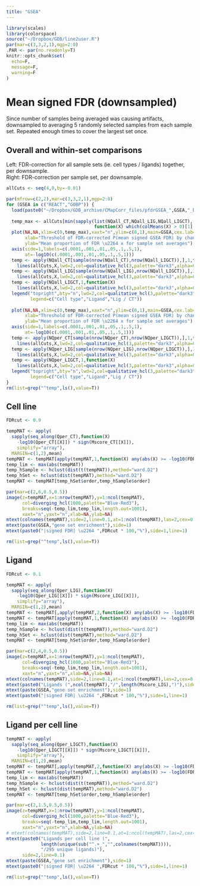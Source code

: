 ```yaml
---
title: "GSEA"
---
```

  
```r
library(scales)
library(colorspace)
source("~/Dropbox/GDB/line2user.R")
par(mar=c(3,3,2,1),mgp=2:0)
.PAR <- par(no.readonly=T)
knitr::opts_chunk$set(
  echo=F,
  message=F,
  warning=F
)
```

# Mean signed FDR (downsampled)  

Since number of samples being averaged was causing artifacts, downsampled to averaging 5 randomly selected samples from each sample set.  Repeated enough times to cover the largest set once.

## Overall and within-set comparisons

Left: FDR-correction for all sample sets (ie. cell types / ligands) together, per downsample.  
Right: FDR-correction per sample set, per downsample.  

```r
allCuts <- seq(4,0,by=-0.01)

par(mfrow=c(2,2),mar=c(3,3,2,1),mgp=2:0)
for (GSEA in c("REACT","GOBP")) {
  load(paste0("~/Dropbox/GDB_archive/CMapCorr_files/pfdrGSEA_",GSEA,"_DS.RData"))
  
  temp_max <- allCuts[min(sapply(list(NQall_CT,NQall_LIG,NQall_LIGCT),
                                 function(X) which(colMeans(X) > 0)[1] - 1))]
  plot(NA,NA,xlim=c(0,temp_max),xaxt="n",ylim=c(0,1),main=GSEA,cex.lab=0.9,
       xlab="Threshold of FDR-corrected P(mean signed GSEA FDR) by chance",
       ylab="Mean proportion of FDR \u2264 x for sample set averages")
  axis(side=1,labels=c(.0001,.001,.01,.05,.1,.5,1),
       at=-log10(c(.0001,.001,.01,.05,.1,.5,1)))
  temp <- apply(NQall_CT[sample(nrow(NQall_CT),nrow(NQall_LIGCT)),],1,function(X)
    lines(allCuts,X,lwd=2,col=qualitative_hcl(3,palette="dark3",alpha=0.5)[1]))
  temp <- apply(NQall_LIG[sample(nrow(NQall_LIG),nrow(NQall_LIGCT)),],1,function(X)
    lines(allCuts,X,lwd=2,col=qualitative_hcl(3,palette="dark3",alpha=0.5)[2]))
  temp <- apply(NQall_LIGCT,1,function(X)
    lines(allCuts,X,lwd=2,col=qualitative_hcl(3,palette="dark3",alpha=0.5)[3]))
  legend("topright",bty="n",lwd=2,col=qualitative_hcl(3,palette="dark3"),
         legend=c("Cell type","Ligand","Lig / CT"))
  
  plot(NA,NA,xlim=c(0,temp_max),xaxt="n",ylim=c(0,1),main=GSEA,cex.lab=0.9,
       xlab="Threshold of FDR-corrected P(mean signed GSEA FDR) by chance",
       ylab="Mean proportion of FDR \u2264 x for sample set averages")
  axis(side=1,labels=c(.0001,.001,.01,.05,.1,.5,1),
       at=-log10(c(.0001,.001,.01,.05,.1,.5,1)))
  temp <- apply(NQper_CT[sample(nrow(NQper_CT),nrow(NQper_LIGCT)),],1,function(X)
    lines(allCuts,X,lwd=2,col=qualitative_hcl(3,palette="dark3",alpha=0.5)[1]))
  temp <- apply(NQper_LIG[sample(nrow(NQper_LIG),nrow(NQper_LIGCT)),],1,function(X)
    lines(allCuts,X,lwd=2,col=qualitative_hcl(3,palette="dark3",alpha=0.5)[2]))
  temp <- apply(NQper_LIGCT,1,function(X)
    lines(allCuts,X,lwd=2,col=qualitative_hcl(3,palette="dark3",alpha=0.5)[3]))
  legend("topright",bty="n",lwd=2,col=qualitative_hcl(3,palette="dark3"),
         legend=c("Cell type","Ligand","Lig / CT"))
}
rm(list=grep("^temp",ls(),value=T))
```


## Cell line  

```r
FDRcut <- 0.9

tempMAT <- apply(
  sapply(seq_along(Qper_CT),function(X) 
    -log10(Qper_CT[[X]]) * sign(Mscore_CT[[X]]),
    simplify="array"),
  MARGIN=c(1,2),mean)
tempMAT <- tempMAT[apply(tempMAT,1,function(X) any(abs(X) >= -log10(FDRcut))),]
temp_lim <- max(abs(tempMAT))
temp_hSample <- hclust(dist(t(tempMAT)),method="ward.D2") 
temp_hSet <- hclust(dist(tempMAT),method="ward.D2")
tempMAT <- tempMAT[temp_hSet$order,temp_hSample$order]

par(mar=c(2,6,0.5,0.5))
image(z=tempMAT,x=1:nrow(tempMAT),y=1:ncol(tempMAT),
      col=diverging_hcl(1000,palette="Blue-Red3"),
      breaks=seq(-temp_lim,temp_lim,length.out=1001),
      xaxt="n",yaxt="n",xlab=NA,ylab=NA)
mtext(colnames(tempMAT),side=2,line=0.1,at=1:ncol(tempMAT),las=2,cex=0.7)
mtext(paste(GSEA,"gene set enrichment"),side=1)
mtext(paste0("|signed FDR| \u2264 ",FDRcut * 100,"%"),side=1,line=1)

rm(list=grep("^temp",ls(),value=T))
```

## Ligand  

```r
FDRcut <- 0.1

tempMAT <- apply(
  sapply(seq_along(Qper_LIG),function(X) 
    -log10(Qper_LIG[[X]]) * sign(Mscore_LIG[[X]]),
    simplify="array"),
  MARGIN=c(1,2),mean)
tempMAT <- tempMAT[,apply(tempMAT,2,function(X) any(abs(X) >= -log10(FDRcut)))]
tempMAT <- tempMAT[apply(tempMAT,1,function(X) any(abs(X) >= -log10(FDRcut))),]
temp_lim <- max(abs(tempMAT))
temp_hSample <- hclust(dist(t(tempMAT)),method="ward.D2") 
temp_hSet <- hclust(dist(tempMAT),method="ward.D2")
tempMAT <- tempMAT[temp_hSet$order,temp_hSample$order]

par(mar=c(2,4,0.5,0.5))
image(z=tempMAT,x=1:nrow(tempMAT),y=1:ncol(tempMAT),
      col=diverging_hcl(1000,palette="Blue-Red3"),
      breaks=seq(-temp_lim,temp_lim,length.out=1001),
      xaxt="n",yaxt="n",xlab=NA,ylab=NA)
mtext(colnames(tempMAT),side=2,line=0.1,at=1:ncol(tempMAT),las=2,cex=0.7)
mtext(paste0("Ligands (",ncol(tempMAT),"/",length(Mscore_LIG),")"),side=2,line=3)
mtext(paste(GSEA,"gene set enrichment"),side=1)
mtext(paste0("|signed FDR| \u2264 ",FDRcut * 100,"%"),side=1,line=1)

rm(list=grep("^temp",ls(),value=T))
```

## Ligand per cell line  

```r
tempMAT <- apply(
  sapply(seq_along(Qper_LIGCT),function(X) 
    -log10(Qper_LIGCT[[X]]) * sign(Mscore_LIGCT[[X]]),
    simplify="array"),
  MARGIN=c(1,2),mean)
tempMAT <- tempMAT[,apply(tempMAT,2,function(X) any(abs(X) >= -log10(FDRcut)))]
tempMAT <- tempMAT[apply(tempMAT,1,function(X) any(abs(X) >= -log10(FDRcut))),]
temp_lim <- max(abs(tempMAT))
temp_hSample <- hclust(dist(t(tempMAT)),method="ward.D2") 
temp_hSet <- hclust(dist(tempMAT),method="ward.D2")
tempMAT <- tempMAT[temp_hSet$order,temp_hSample$order]

par(mar=c(2,1.5,0.5,0.5))
image(z=tempMAT,x=1:nrow(tempMAT),y=1:ncol(tempMAT),
      col=diverging_hcl(1000,palette="Blue-Red3"),
      breaks=seq(-temp_lim,temp_lim,length.out=1001),
      xaxt="n",yaxt="n",xlab=NA,ylab=NA)
# mtext(colnames(tempMAT),side=2,line=0.1,at=1:ncol(tempMAT),las=2,cex=0.7)
mtext(paste0("Ligands per cell line (",
             length(unique(sub("^.+_","",colnames(tempMAT)))),
             "/295 unique ligands)"),
      side=2,line=0.1)
mtext(paste(GSEA,"gene set enrichment"),side=1)
mtext(paste0("|signed FDR| \u2264 ",FDRcut * 100,"%"),side=1,line=1)

rm(list=grep("^temp",ls(),value=T))
```


